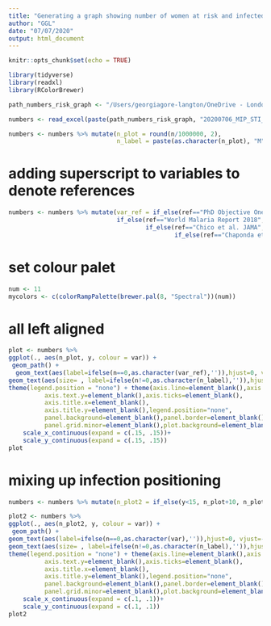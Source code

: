 ```yaml
---
title: "Generating a graph showing number of women at risk and infected with Mip and each cSTI/RTI"
author: "GGL"
date: "07/07/2020"
output: html_document
---
```


```r
knitr::opts_chunk$set(echo = TRUE)
```

```r
library(tidyverse)
library(readxl)
library(RColorBrewer)

```

```r
path_numbers_risk_graph <- "/Users/georgiagore-langton/OneDrive - London School of Hygiene and Tropical Medicine/PhD_1/R/20200706_number at risk flow diagram"
```

```r
numbers <- read_excel(paste(path_numbers_risk_graph, "20200706_MIP_STI_numbers_to_plot.xlsx", sep="/"))
```
```r
numbers <- numbers %>% mutate(n_plot = round(n/1000000, 2), 
                              n_label = paste(as.character(n_plot), "M", sep=" "))
```

# adding superscript to variables to denote references
```r
numbers <- numbers %>% mutate(var_ref = if_else(ref=="PhD Objective One", paste(as.character(var), "*", sep=""),  
                              if_else(ref=="World Malaria Report 2018", paste(as.character(var), "", sep=""), 
                                      if_else(ref=="Chico et al. JAMA", paste(as.character(var), "³", sep="" ), 
                                              if_else(ref=="Chaponda et al. ASTMH", paste(as.character(var), "⁴", sep=""), "NA")))))
```

# set colour palet
```r
num <- 11
mycolors <- c(colorRampPalette(brewer.pal(8, "Spectral"))(num))
```

# all left aligned
```r

plot <- numbers %>% 
ggplot(., aes(n_plot, y, colour = var)) +
 geom_path() +
  geom_text(aes(label=ifelse(n==0,as.character(var_ref),'')),hjust=0, vjust=-0.4) + 
geom_text(aes(size= , label=ifelse(n!=0,as.character(n_label),'')),hjust=0, vjust=1) + 
theme(legend.position = "none") + theme(axis.line=element_blank(),axis.text.x=element_blank(),
          axis.text.y=element_blank(),axis.ticks=element_blank(),
          axis.title.x=element_blank(),
          axis.title.y=element_blank(),legend.position="none",
          panel.background=element_blank(),panel.border=element_blank(),panel.grid.major=element_blank(),
          panel.grid.minor=element_blank(),plot.background=element_blank())+ 
    scale_x_continuous(expand = c(.15, .15))+ 
    scale_y_continuous(expand = c(.15, .15))
plot


```


# mixing up infection positioning
```r
numbers <- numbers %>% mutate(n_plot2 = if_else(y<15, n_plot+10, n_plot))
```

```r

plot2 <- numbers %>% 
ggplot(., aes(n_plot2, y, colour = var)) +
 geom_path() +
geom_text(aes(label=ifelse(n==0,as.character(var),'')),hjust=0, vjust=-0.4) + 
geom_text(aes(size= , label=ifelse(n!=0,as.character(n_label),'')),hjust=0, vjust=1) + 
theme(legend.position = "none") + theme(axis.line=element_blank(),axis.text.x=element_blank(),
          axis.text.y=element_blank(),axis.ticks=element_blank(),
          axis.title.x=element_blank(),
          axis.title.y=element_blank(),legend.position="none",
          panel.background=element_blank(),panel.border=element_blank(),panel.grid.major=element_blank(),
          panel.grid.minor=element_blank(),plot.background=element_blank())+ 
    scale_x_continuous(expand = c(.1, .1))+ 
    scale_y_continuous(expand = c(.1, .1))
plot2

```

